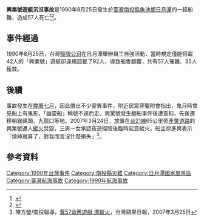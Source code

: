 {{expand|time=2015-01-10T09:04:26+00:00}}
{{Infobox event
| title                    = 興業號遊艇沉沒事故
| image                    = 
| image_size               = 
| caption                  = 
| date                     = {{start date|1990|08|25}}
| time                     = 晚間9點多（[[UTC+8|UTC+8]]）
| place                    = [[日月潭|日月潭]]
| coordinates              =
| also known as            = 
| cause                    = 超載
| first reporter           = 
| filmed by                = 
| participants             = 
| outcome                  = 
| reported deaths          = 57
| reported injuries        = 
| reported missing         = 
| reported property damage = 
| burial                   = 
| inquiries                = 
| inquest                  = 
| coroner                  = 
| suspects                 = 
| accused                  = 
| convicted                = 
| charges                  = 
| verdict                  = 
| convictions              = 
| publication bans         = 
| litigation               = 
| awards                   = 
| url                      = 
| blank_label              = 
| blank_data               = 
| blank1_label             = 
| blank1_data              = 
| blank2_label             = 
| blank2_data              = 
| website                  = 
| notes                    = 
}}
'''興業號遊艇沉沒事故'''是1990年8月25日發生於[[臺灣|臺灣]][[南投縣|南投縣]][[魚池鄉|魚池鄉]][[日月潭|日月潭]]的一起船難，造成57人死亡<ref>{{cite news | title=台日月潭翻船六十外國遊客失蹤 |publisher=[[大公報|大公報]]第一版 |date=1990年8月26日 }}{{zh-hant}}</ref><ref>{{cite news |title=日月潭船難 |url=http://www.ctitv.com.tw/newchina_video_c130v18884.html |publisher=[[中天新聞|中天新聞]] |date=2010年10月9日 |deadurl=yes |archiveurl=https://web.archive.org/web/20140515000603/http://www.ctitv.com.tw/newchina_video_c130v18884.html |archivedate=2014年5月15日 }}{{zh-hant}}</ref>。

==事件經過==
1990年8月25日，台灣[[殼牌公司|殼牌公司]]在日月潭舉辦員工自強活動，當時規定僅能搭載42人的「興業號」遊艇卻違規超載了92人，導致船隻翻覆，共有57人罹難、35人獲救。

==後續==
事故發生在[[農曆七月|農曆七月]]，因此傳出不少靈異事件，附近民眾穿鑿附會指出，鬼月時曾見船上有鬼影，「幽靈船」稱號不逕而走。興業號發生翻船事件後遭查扣，先後遷移朝霧碼頭、九龍口等地。2007年3月24日，放置在[[台21線|台21線]]65公里旁[[產業道路|產業道路]]的興業號遭人[[縱火|縱火]]焚毀，三男一女承認夜遊探險後臨時起意縱火，船主徐進興表示「燒掉就算了，對我而言沒什麼損失」<ref>陳方瑩/南投報導，[http://www.appledaily.com.tw/appledaily/article/headline/20070325/3343971/  奪57命舊遊艇 遭縱火]，台灣蘋果日報，2007年3月25日</ref>。

==參考資料==
{{reflist}}

[[Category:1990年台灣事件|Category:1990年台灣事件]]
[[Category:南投縣災難|Category:南投縣災難]]
[[Category:日月潭國家風景區|Category:日月潭國家風景區]]
[[Category:臺灣航海事故|Category:臺灣航海事故]]
[[Category:1990年航海事故|Category:1990年航海事故]]